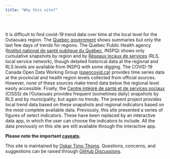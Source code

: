 ```yaml
---
title: "Why this site?"
---
```


\  

It is difficult to find covid-19 trend data over time at the local level for the Outaouais region. The [Quebec government](https://www.quebec.ca/en/health/health-issues/a-z/2019-coronavirus/situation-coronavirus-in-quebec/) shows summaries but only the last few days of trends for regions. The Quebec Public Health agency ([Institut national de santé publique du Québec](https://www.inspq.qc.ca/covid-19/donnees), INSPQ) shows only cumulative snapshots by region and by [Réseaux locaux de services](https://www.inspq.qc.ca/covid-19/donnees/par-region) (RLS, local service network), though detailed historical data at the regional and RLS levels are available from INSPQ with some digging. The COVID-19 Canada Open Data Working Group ([opencovid.ca](https://opencovid.ca/)) provides time series data at the provincial and health region levels collected from official sources. However, none of these sources make trend data below the regional level easily accessible. Finally, the [Centre intégré de santé et de services sociaux](https://cisss-outaouais.gouv.qc.ca/language/en/covid19-en/) (CISSS) de l'Outaouais provides frequent (sometimes daily) snapshots by RLS and by municipality, but again no trends. The present project provides local trend data based on these snapshots and regional indicators based on the most complete available data. Previously, this site presented a series of figures of select indicators. These have been replaced by an interactive data app, in which the user can choose the indicators to include. All the data previously on this site are still available through the interactive app. 

**Please note the important [caveats](caveats.html).**

This site is maintained by [Oskar Timo Thoms](https://oskarthoms.net/). Questions, concerns, and suggestions can be raised through [GitHub Discussions](https://github.com/timothoms/covid19Outaouais/discussions).
